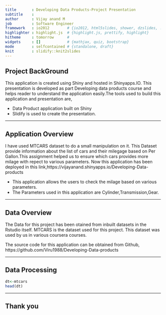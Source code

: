 ```yaml
---
title       : Developing Data Products-Project Presentation
subtitle    : 
author      : Vijay anand M
job         : Software Engineer
framework   : io2012        # {io2012, html5slides, shower, dzslides, ...}
highlighter : highlight.js  # {highlight.js, prettify, highlight}
hitheme     : tomorrow      # 
widgets     : []            # {mathjax, quiz, bootstrap}
mode        : selfcontained # {standalone, draft}
knit        : slidify::knit2slides
---
```



## Project BackGround

This application is created using Shiny and hosted in Shinyapps.IO. This presentation is developed as part Developing data products course and helps reader to understand the application easily.The tools used to build this application and presentation are,

* Data Product application built on Shiny
* Slidify is used to create the presentation.

---

## Application Overview

   I have used MTCARS dataset to do a small manipulation on it. This Dataset provide information about the list of cars and their milegage based on Per Gallon.This assignment helped us to ensure which cars provides more milage with repect to various parameters.
Now this application has been deployed in this link,https://vijayanand.shinyapps.io/Developing-Data-products

* This application allows the users to check the milage based on various parameters.
* The Parameters used in this application are Cylinder,Transmission,Gear.

---

## Data Overview

The Data for this project has been otained from inbuilt datasets in the Rstudio itself. MTCARS is the dataset used for this project.
This dataset was used by us in various coursera courses.

The source code for this application can be obtained from Github,
https://github.com/Viru1988/Developing-Data-products

---

## Data Processing

```r
dt<-mtcars
head(dt)
```


---

Thank you
---


